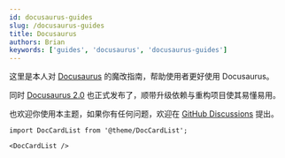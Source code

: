 ```yaml
---
id: docusaurus-guides
slug: /docusaurus-guides
title: Docusaurus
authors: Brian
keywords: ['guides', 'docusaurus', 'docusaurus-guides']
---
```


这里是本人对 [Docusaurus](https://docusaurus.io/) 的魔改指南，帮助使用者更好使用 Docusaurus。

同时 [Docusaurus 2.0](https://docusaurus.io/zh-CN/blog/2022/08/01/announcing-docusaurus-2.0) 也正式发布了，顺带升级依赖与重构项目使其易懂易用。

也欢迎你使用本主题，如果你有任何问题，欢迎在 [GitHub Discussions](https://github.com/Brian/blog/discussions) 提出。

```mdx-code-block
import DocCardList from '@theme/DocCardList';

<DocCardList />
```
